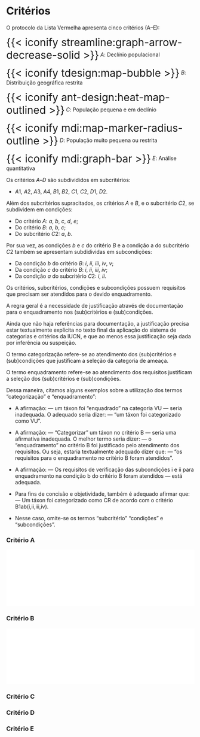 # Critérios

O protocolo da Lista Vermelha apresenta cinco critérios (A–E):

<span style="font-size: 2em; vertical-align: middle;">{{< iconify 
streamline:graph-arrow-decrease-solid >}}</span> $A$: Declínio populacional

<span style="font-size: 2em; vertical-align: middle;">{{< iconify tdesign:map-bubble >}}</span> $B$: Distribuição geográfica restrita

<span style="font-size: 2em; vertical-align: middle;">{{< iconify ant-design:heat-map-outlined >}}</span> $C$: População pequena e em declínio

<span style="font-size: 2em; vertical-align: middle;">{{< iconify mdi:map-marker-radius-outline >}}</span> $D$: População muito pequena ou restrita

<span style="font-size: 2em; vertical-align: middle;">{{< iconify mdi:graph-bar >}}</span> $E$: Análise quantitativa

Os critérios $A$–$D$ são subdivididos em subcritérios: 

- $A1$, $A2$, $A3$, $A4$, $B1$, $B2$, $C1$, $C2$, $D1$, $D2$.

Além dos subcritérios supracitados, os critérios $A$ e $B$, e o subcritério $C2$, se subdividem em condições:

- Do critério $A$: $a$, $b$, $c$, $d$, $e$;
- Do critério $B$: $a$, $b$, $c$;
- Do subcritério $C2$: $a$, $b$.

Por sua vez, as condições $b$ e $c$ do critério $B$ e a condição a do subcritério $C2$ também se apresentam subdidividas em subcondições:

- Da condição $b$ do critério $B$: $i$, $ii$, $iii$, $iv$, $v$;
- Da condição $c$ do critério $B$: $i$, $ii$, $iii$, $iv$;
- Da condição $a$ do subcritério $C2$: $i$, $ii$.

Os critérios, subcritérios, condições e subcondições possuem requisitos
que precisam ser atendidos para o devido enquadramento.

A regra geral é a necessidade de justificação através de documentação para o enquadramento nos (sub)critérios e (sub)condições.

Ainda que não haja referências para documentação, a justificação precisa estar textualmente explícita no texto final da aplicação do sistema de categorias e critérios da IUCN, e que ao menos essa justificação seja dada por inferência ou suspeição.

O termo categorização refere-se ao atendimento dos (sub)critérios e (sub)condições que justificam a seleção da categoria de ameaça.

O termo enquadramento refere-se ao atendimento dos requisitos justificam a seleção dos (sub)critérios e (sub)condições.

Dessa maneira, citamos alguns exemplos sobre a utilização dos termos "categorização" e "enquadramento":

::: {.callout-important}
- A afirmação: — um táxon foi "enquadrado" na categoria VU — seria inadequada. O adequado seria dizer: — "um táxon foi categorizado como VU".

- A afirmação: — "Categorizar" um táxon no critério B — seria uma afirmativa inadequada. O melhor termo seria dizer: — o "enquadramento" no critério B foi justificado pelo atendimento dos requisitos. Ou seja, estaria textualmente adequado dizer que: — "os requisitos para o enquadramento no critério B foram atendidos".

- A afirmação: — Os requisitos de verificação das subcondições i e ii para enquadramento na condição b do critério B foram atendidos — está adequada.

- Para fins de concisão e objetividade, também é adequado afirmar que: — Um táxon foi categorizado como CR de acordo com o critério B1ab(i,ii,iii,iv).

- Nesse caso, omite-se os termos "subcritério" "condições" e "subcondições".
:::

### Critério A

<iframe id="iframeA" src="./criterio-a.html" width="100%" style="border: none;"></iframe>

### Critério B

<iframe id="iframeB" src="./criterio-b.html" width="100%" style="border: none;"></iframe>

### Critério C


### Critério D


### Critério E








<script>
  function ajustarAltura(iframeId) {
    const iframe = document.getElementById(iframeId);

    function setAltura() {
      if (iframe.contentWindow && iframe.contentWindow.document.body) {
        iframe.style.height = iframe.contentWindow.document.body.scrollHeight + "px";
      }
    }

    iframe.onload = setAltura;

    // Se o conteúdo mudar dinamicamente após carregamento
    setInterval(setAltura, 500);
  }

  // Aplica para ambos os iframes
  ajustarAltura("iframeA");
  ajustarAltura("iframeB");
</script>